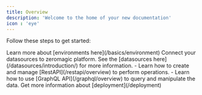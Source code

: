 ```yaml
---
title: Overview
description: 'Welcome to the home of your new documentation'
icon : 'eye'
---
```


Follow these steps to get started:

<Steps>
  <Step title="Setup development environment">
    Learn more about [environments here](/basics/environment)
  </Step>
  <Step title="Connect a data source">
    Connect your datasources to zeromagic platform. See the [datasources here](/datasources/introduction/) for more information.
  </Step>
  <Step title="Create RestAPI / GraphQL API">
    - Learn how to create and manage [RestAPI](/restapi/overview) to perform operations.
    - Learn how to use [GraphQL API](/graphql/overview) to query and manipulate the data.
  </Step>

  <Step title="Push to Deploy">
    Get more information about [deployment](/deployment)
  </Step>
</Steps>

